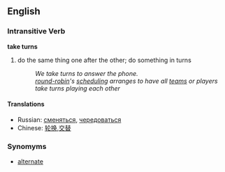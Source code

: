 ==English==
===Intransitive Verb===
'''take turns'''
#do the same thing one after the other; do something in turns
#: ''We take turns to answer the phone.''
#: ''[[round-robin]]'s [[scheduling]] arranges to have all [[team]]s or players take turns playing each other''

====Translations====
*Russian: [[сменяться]], [[чередоваться]]
* Chinese: [[轮换]],[[交替]]
===Synomyms===
*[[alternate]]